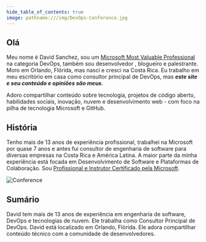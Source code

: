 ```yaml
---
hide_table_of_contents: true
image: pathname:///img/DevOps-Conference.jpg
---
```


## Olá

Meu nome é David Sanchez, sou um [Microsoft Most Valuable Professional](https://mvp.microsoft.com/mvp/profile/54640ff3-3c9a-e411-93f2-9cb65495d3c4) na categoria DevOps, também sou desenvolvedor , blogueiro e palestrante. Moro em Orlando, Flórida, mas nasci e cresci na Costa Rica. Eu trabalho em meu escritório em casa como consultor principal de DevOps, mas ***este site e seu conteúdo e opiniões são meus***.

Adoro compartilhar conteúdo sobre tecnologia, projetos de código aberto, habilidades sociais, inovação, nuvem e desenvolvimento web - com foco na pilha de tecnologia Microsoft e GitHub.

## História

Tenho mais de 13 anos de experiência profissional, trabalhei na Microsoft por quase 7 anos e antes fui consultor de engenharia de software para diversas empresas na Costa Rica e América Latina. A maior parte da minha experiência está focada em Desenvolvimento de Software e Plataformas de Colaboração. Sou [Profissional e Instrutor Certificado pela Microsoft](https://learn.microsoft.com/users/dsanchezcr/transcript/7o62li8gpo3z6qr).

![Conference](pathname:///img/DevOps-Conference.jpg)

## Sumário

David tem mais de 13 anos de experiência em engenharia de software, DevOps e tecnologias de nuvem. Ele trabalha como Consultor Principal de DevOps. David está localizado em Orlando, Flórida. Ele adora compartilhar conteúdo técnico com a comunidade de desenvolvedores.